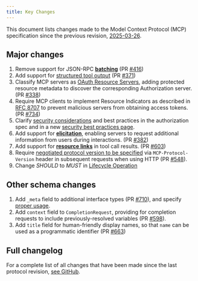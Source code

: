 ```yaml
---
title: Key Changes
---
```


<div id="enable-section-numbers" />

This document lists changes made to the Model Context Protocol (MCP) specification since
the previous revision, [2025-03-26](/specification/2025-03-26).

## Major changes

1. Remove support for JSON-RPC **[batching](https://www.jsonrpc.org/specification#batch)**
   (PR [#416](https://github.com/modelcontextprotocol/specification/pull/416))
2. Add support for [structured tool output](/specification/2025-06-18/server/tools#structured-content)
   (PR [#371](https://github.com/modelcontextprotocol/modelcontextprotocol/pull/371))
3. Classify MCP servers as [OAuth Resource Servers](/specification/2025-06-18/basic/authorization#authorization-server-discovery),
   adding protected resource metadata to discover the corresponding Authorization server.
   (PR [#338](https://github.com/modelcontextprotocol/modelcontextprotocol/pull/338))
4. Require MCP clients to implement Resource Indicators as described in [RFC 8707](https://www.rfc-editor.org/rfc/rfc8707.html) to prevent
   malicious servers from obtaining access tokens.
   (PR [#734](https://github.com/modelcontextprotocol/modelcontextprotocol/pull/734))
5. Clarify [security considerations](/specification/2025-06-18/basic/authorization#security-considerations) and best practices
   in the authorization spec and in a new [security best practices page](/specification/2025-06-18/basic/security_best_practices).
6. Add support for **[elicitation](/specification/2025-06-18/client/elicitation)**, enabling servers to request additional
   information from users during interactions.
   (PR [#382](https://github.com/modelcontextprotocol/modelcontextprotocol/pull/382))
7. Add support for **[resource links](/specification/2025-06-18/server/tools#resource-links)** in
   tool call results. (PR [#603](https://github.com/modelcontextprotocol/modelcontextprotocol/pull/603))
8. Require [negotiated protocol version to be specified](/specification/2025-06-18/basic/transports#protocol-version-header)
   via `MCP-Protocol-Version` header in subsequent requests when using HTTP (PR [#548](https://github.com/modelcontextprotocol/modelcontextprotocol/pull/548)).
9. Change _SHOULD_ to _MUST_ in [Lifecycle Operation](/specification/2025-06-18/basic/lifecycle#operation)

## Other schema changes

1. Add `_meta` field to additional interface types (PR [#710](https://github.com/modelcontextprotocol/modelcontextprotocol/pull/710)),
   and specify [proper usage](/specification/2025-06-18/basic#meta).
2. Add `context` field to `CompletionRequest`, providing for completion requests to include
   previously-resolved variables (PR [#598](https://github.com/modelcontextprotocol/modelcontextprotocol/pull/598)).
3. Add `title` field for human-friendly display names, so that `name` can be used as a programmatic
   identifier (PR [#663](https://github.com/modelcontextprotocol/modelcontextprotocol/pull/663))

## Full changelog

For a complete list of all changes that have been made since the last protocol revision,
[see GitHub](https://github.com/modelcontextprotocol/specification/compare/2025-03-26...2025-06-18).
